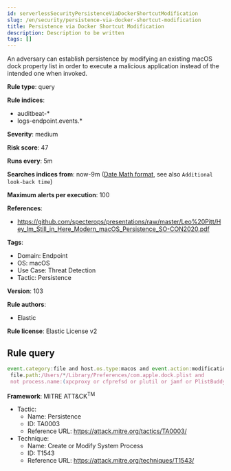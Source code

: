 ```yaml
---
id: serverlessSecurityPersistenceViaDockerShortcutModification
slug: /en/security/persistence-via-docker-shortcut-modification
title: Persistence via Docker Shortcut Modification
description: Description to be written
tags: []
---
```


<div id="persistence-via-docker-shortcut-modification"></div>

An adversary can establish persistence by modifying an existing macOS dock property list in order to execute a malicious application instead of the intended one when invoked.

**Rule type**: query

**Rule indices**: 

* auditbeat-*
* logs-endpoint.events.*

**Severity**: medium

**Risk score**: 47

**Runs every**: 5m

**Searches indices from**: now-9m ([Date Math format](((ref))/common-options.html#date-math), see also <DocLink id="serverlessSecurityRulesUiCreate" section="set-the-rules-schedule">`Additional look-back time`</DocLink>)

**Maximum alerts per execution**: 100

**References**: 

* https://github.com/specterops/presentations/raw/master/Leo%20Pitt/Hey_Im_Still_in_Here_Modern_macOS_Persistence_SO-CON2020.pdf

**Tags**: 

* Domain: Endpoint
* OS: macOS
* Use Case: Threat Detection
* Tactic: Persistence

**Version**: 103

**Rule authors**: 

* Elastic

**Rule license**: Elastic License v2

## Rule query

```js
event.category:file and host.os.type:macos and event.action:modification and
 file.path:/Users/*/Library/Preferences/com.apple.dock.plist and
 not process.name:(xpcproxy or cfprefsd or plutil or jamf or PlistBuddy or InstallerRemotePluginService)

```

**Framework**: MITRE ATT&CK<sup>TM</sup>

* Tactic:
    * Name: Persistence
    * ID: TA0003
    * Reference URL: https://attack.mitre.org/tactics/TA0003/
* Technique:
    * Name: Create or Modify System Process
    * ID: T1543
    * Reference URL: https://attack.mitre.org/techniques/T1543/

